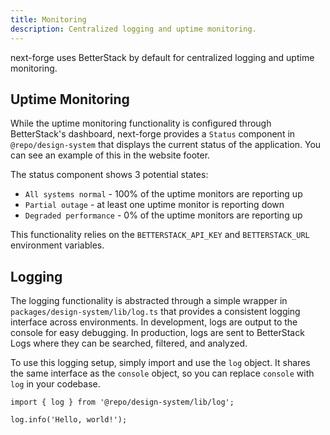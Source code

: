 ```yaml
---
title: Monitoring
description: Centralized logging and uptime monitoring.
---
```


next-forge uses BetterStack by default for centralized logging and uptime monitoring.

## Uptime Monitoring

While the uptime monitoring functionality is configured through BetterStack's dashboard, next-forge provides a `Status` component in `@repo/design-system` that displays the current status of the application. You can see an example of this in the website footer.

The status component shows 3 potential states:

- `All systems normal` - 100% of the uptime monitors are reporting up
- `Partial outage` - at least one uptime monitor is reporting down
- `Degraded performance` - 0% of the uptime monitors are reporting up

This functionality relies on the `BETTERSTACK_API_KEY` and `BETTERSTACK_URL` environment variables.

## Logging

The logging functionality is abstracted through a simple wrapper in `packages/design-system/lib/log.ts` that provides a consistent logging interface across environments. In development, logs are output to the console for easy debugging. In production, logs are sent to BetterStack Logs where they can be searched, filtered, and analyzed.

To use this logging setup, simply import and use the `log` object. It shares the same interface as the `console` object, so you can replace `console` with `log` in your codebase.

```tsx title="page.tsx"
import { log } from '@repo/design-system/lib/log';

log.info('Hello, world!');
```
